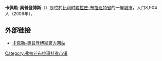 {{Unreferenced|time=2018-08-14T11:49:47+00:00}}
'''卡佩勒-奥普登博斯'''（{{lang-nl|Kapelle-op-den-Bos}}）是位於[[比利时|比利时]][[弗拉芒-布拉班特省|弗拉芒-布拉班特省]]的一座[[城市|城市]]，人口8,904人（2006年）。

== 外部链接 ==
* [http://www.kapelle-op-den-bos.be/ 卡佩勒-奥普登博斯官方网站] {{Wayback|url=http://www.kapelle-op-den-bos.be/ |date=20201128200506 }}

{{佛罗明-布拉奔省市区}}
{{Belgium-geo-stub}}
{{DEFAULTSORT:Kapelle-op-den-Bos}}

[[Category:弗拉芒布拉班特省市镇|Category:弗拉芒布拉班特省市镇]]
